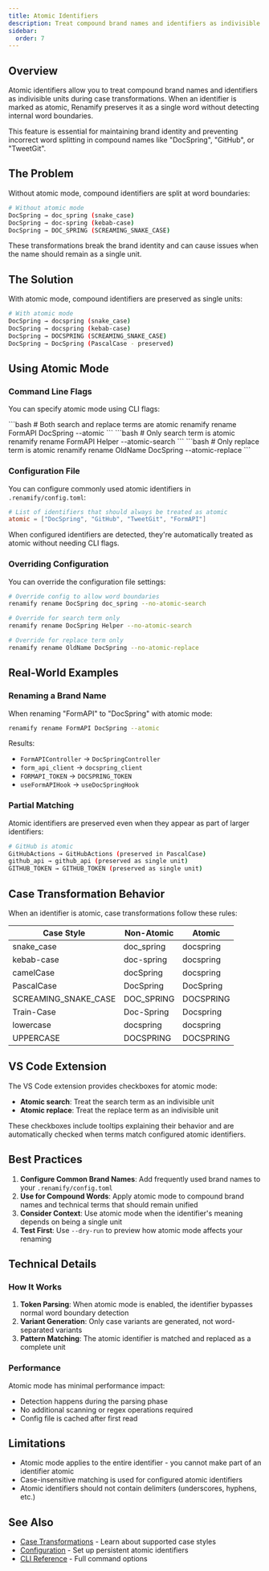 ```yaml
---
title: Atomic Identifiers
description: Treat compound brand names and identifiers as indivisible units during case transformations
sidebar:
  order: 7
---
```



## Overview

Atomic identifiers allow you to treat compound brand names and identifiers as indivisible units during case transformations. When an identifier is marked as atomic, Renamify preserves it as a single word without detecting internal word boundaries.

This feature is essential for maintaining brand identity and preventing incorrect word splitting in compound names like "DocSpring", "GitHub", or "TweetGit".

## The Problem

Without atomic mode, compound identifiers are split at word boundaries:

```bash
# Without atomic mode
DocSpring → doc_spring (snake_case)
DocSpring → doc-spring (kebab-case)
DocSpring → DOC_SPRING (SCREAMING_SNAKE_CASE)
```

These transformations break the brand identity and can cause issues when the name should remain as a single unit.

## The Solution

With atomic mode, compound identifiers are preserved as single units:

```bash
# With atomic mode
DocSpring → docspring (snake_case)
DocSpring → docspring (kebab-case)
DocSpring → DOCSPRING (SCREAMING_SNAKE_CASE)
DocSpring → DocSpring (PascalCase - preserved)
```

## Using Atomic Mode

### Command Line Flags

You can specify atomic mode using CLI flags:

<Tabs>
  <TabItem label="Both atomic">
    ```bash # Both search and replace terms are atomic renamify rename FormAPI
    DocSpring --atomic ```
  </TabItem>
  <TabItem label="Search only">
    ```bash # Only search term is atomic renamify rename FormAPI Helper
    --atomic-search ```
  </TabItem>
  <TabItem label="Replace only">
    ```bash # Only replace term is atomic renamify rename OldName DocSpring
    --atomic-replace ```
  </TabItem>
</Tabs>

### Configuration File

You can configure commonly used atomic identifiers in `.renamify/config.toml`:

```toml
# List of identifiers that should always be treated as atomic
atomic = ["DocSpring", "GitHub", "TweetGit", "FormAPI"]
```

When configured identifiers are detected, they're automatically treated as atomic without needing CLI flags.

### Overriding Configuration

You can override the configuration file settings:

```bash
# Override config to allow word boundaries
renamify rename DocSpring doc_spring --no-atomic-search

# Override for search term only
renamify rename DocSpring Helper --no-atomic-search

# Override for replace term only
renamify rename OldName DocSpring --no-atomic-replace
```

## Real-World Examples

### Renaming a Brand Name

When renaming "FormAPI" to "DocSpring" with atomic mode:

```bash
renamify rename FormAPI DocSpring --atomic
```

Results:

- `FormAPIController` → `DocSpringController`
- `form_api_client` → `docspring_client`
- `FORMAPI_TOKEN` → `DOCSPRING_TOKEN`
- `useFormAPIHook` → `useDocSpringHook`

### Partial Matching

Atomic identifiers are preserved even when they appear as part of larger identifiers:

```bash
# GitHub is atomic
GitHubActions → GitHubActions (preserved in PascalCase)
github_api → github_api (preserved as single unit)
GITHUB_TOKEN → GITHUB_TOKEN (preserved as single unit)
```

## Case Transformation Behavior

When an identifier is atomic, case transformations follow these rules:

| Case Style           | Non-Atomic | Atomic    |
| -------------------- | ---------- | --------- |
| snake_case           | doc_spring | docspring |
| kebab-case           | doc-spring | docspring |
| camelCase            | docSpring  | docspring |
| PascalCase           | DocSpring  | DocSpring |
| SCREAMING_SNAKE_CASE | DOC_SPRING | DOCSPRING |
| Train-Case           | Doc-Spring | Docspring |
| lowercase            | docspring  | docspring |
| UPPERCASE            | DOCSPRING  | DOCSPRING |

## VS Code Extension

The VS Code extension provides checkboxes for atomic mode:

- **Atomic search**: Treat the search term as an indivisible unit
- **Atomic replace**: Treat the replace term as an indivisible unit

These checkboxes include tooltips explaining their behavior and are automatically checked when terms match configured atomic identifiers.

## Best Practices

1. **Configure Common Brand Names**: Add frequently used brand names to your `.renamify/config.toml`
2. **Use for Compound Words**: Apply atomic mode to compound brand names and technical terms that should remain unified
3. **Consider Context**: Use atomic mode when the identifier's meaning depends on being a single unit
4. **Test First**: Use `--dry-run` to preview how atomic mode affects your renaming

## Technical Details

### How It Works

1. **Token Parsing**: When atomic mode is enabled, the identifier bypasses normal word boundary detection
2. **Variant Generation**: Only case variants are generated, not word-separated variants
3. **Pattern Matching**: The atomic identifier is matched and replaced as a complete unit

### Performance

Atomic mode has minimal performance impact:

- Detection happens during the parsing phase
- No additional scanning or regex operations required
- Config file is cached after first read

## Limitations

- Atomic mode applies to the entire identifier - you cannot make part of an identifier atomic
- Case-insensitive matching is used for configured atomic identifiers
- Atomic identifiers should not contain delimiters (underscores, hyphens, etc.)

## See Also

- [Case Transformations](/features/case-transformations) - Learn about supported case styles
- [Configuration](/cli/configuration) - Set up persistent atomic identifiers
- [CLI Reference](/cli/commands/rename) - Full command options
